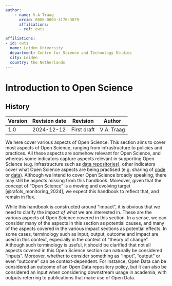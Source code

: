 ```yaml
---
author:
    - name: V.A Traag
      orcid: 0000-0003-3170-3879
      affiliations:
      - ref: cwts

affiliations:
- id: cwts
  name: Leiden University
  department: Centre for Science and Technology Studies
  city: Leiden
  country: the Netherlands
---
```


# Introduction to Open Science {#intro-OS .unnumbered}

::: {.callout collapse="true"}
## History

| Version | Revision date | Revision    | Author     |
|---------|---------------|-------------|------------|
| 1.0     | 2024-12-12    | First draft | V.A. Traag |
:::

We here cover various aspects of Open Science. This section aims to cover most aspects of Open Science, ranging from infrastructure to policies and practices. All these aspects are somehow relevant for Open Science, and whereas some indicators capture aspects relevant in supporting Open Science (e.g. infrastructure such as [data repositories](availability_data_repositories.qmd)), other indicators cover what Open Science aspects are being practised (e.g. sharing of [code](prevalence_open_method_practices.qmd) or [data](prevalence_open_fair_data_practices.qmd)). Although we intend to cover Open Science broadly speaking, there may still be aspects missing from this handbook. Moreover, given that the concept of "Open Science" is a moving and evolving target [@rafols_monitoring_2024], we expect this handbook to reflect that, and remain in flux.

While this handbook is constructed around "impact", it is obvious that we need to clarify the impact *of what* we are interested in. These are the various aspects of Open Science covered in this section. In a sense, we can consider many of the aspects in this section as potential causes, and many of the aspects covered in the various impact sections as potential effects. In some cases, terminology such as input, output, outcome and impact are used in this context, especially in the context of "theory of change". Although such terminology is useful, it should be clarified that not all aspects covered in this Open Science section can naturally be considered "inputs". Moreover, whether to consider something as "input", "output" or even "outcome" can be context-dependent. For instance, Open Data can be considered an outcome of an Open Data repository policy, but it can also be considered an input when considering downstream usage in academia, with outputs referring to publications that make use of Open Data.